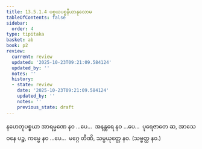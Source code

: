 ```yaml
---
title: 13.5.1.4 ပစ္စယပစ္စနီယာနုလောမ
tableOfContents: false
sidebar:
  order: 4
type: tipitaka
basket: ab
book: p2
review:
  current: review
  updated: '2025-10-23T09:21:09.584124'
  updated_by: ''
  notes: ''
  history:
  - state: review
    date: '2025-10-23T09:21:09.584124'
    updated_by: ''
    notes: ''
    previous_state: draft
---
```



<ReviewStatus review={frontmatter.review} showDetails={true} />

<HypothesisAnnotation frontmatter={frontmatter} />

<DynamicBreadcrumb />

<Division number="109" book="p2" e="ch" v="38" p="602">

<Paragraph number="4302" book="p2">
နဟေတုပစ္စယာ အာရမ္မဏေ နဝ …ပေ…  အနန္တရေ နဝ …ပေ…  ပုရေဇာတေ ဆ, အာသေဝနေ ပဉ္စ, ကမ္မေ နဝ …ပေ…  မဂ္ဂေ တီဏိ, သမ္ပယုတ္တေ နဝ. (သဗ္ဗတ္ထ နဝ.)
</Paragraph>
</Division>